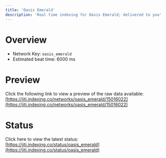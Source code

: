 ```yaml
---
title: 'Oasis Emerald'
description: 'Real time indexing for Oasis Emerald; delivered to you'
---
```


# Overview
- Network Key: `oasis_emerald`
- Estimated beat time: 6000 ms

# Preview
Click the following link to view a preview of the raw data available: [https://jiti.indexing.co/networks/oasis_emerald/15016022](https://jiti.indexing.co/networks/oasis_emerald/15016022)

# Status
Click here to view the latest status: [https://jiti.indexing.co/status/oasis_emerald](https://jiti.indexing.co/status/oasis_emerald)
